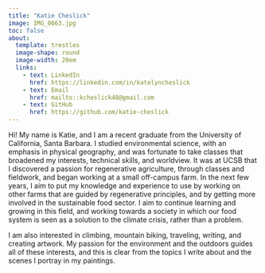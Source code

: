 ```yaml
---
title: "Katie Cheslick"
image: IMG_0663.jpg
toc: false
about: 
  template: trestles
  image-shape: round
  image-width: 20em
  links:
    - text: LinkedIn
      href: https://linkedin.com/in/katelyncheslick
    - text: Email
      href: mailto::kcheslick48@gmail.com
    - text: GitHub
      href: https://github.com/katie-cheslick
---
```


Hi! My name is Katie, and I am a recent graduate from the University of California, Santa Barbara. I studied environmental science, with an emphasis in physical geography, and was fortunate to take classes that broadened my interests, technical skills, and worldview. It was at UCSB that I discovered a passion for regenerative agriculture, through classes and fieldwork, and began working at a small off-campus farm. In the next few years, I aim to put my knowledge and experience to use by working on other farms that are guided by regenerative principles, and by getting more involved in the sustainable food sector. I aim to continue learning and growing in this field, and working towards a society in which our food system is seen as a solution to the climate crisis, rather than a problem.

I am also interested in climbing, mountain biking, traveling, writing, and creating artwork. My passion for the environment and the outdoors guides all of these interests, and this is clear from the topics I write about and the scenes I portray in my paintings. 

